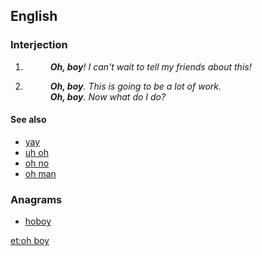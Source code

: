 ==English==

===Interjection===
{{en-interj|pos=[[oh]] [[boy]]}}

# {{non-gloss definition|An [[expression]] of [[delight]] or [[joy]].}}
#: '''''Oh, boy'''!  I can't wait to tell my friends about this!''
# {{non-gloss definition|An expression of dismay, [[resignation]], [[frustration]], or [[annoyance]] ([[sarcastic]]).}}
#: '''''Oh, boy'''.  This is going to be a lot of work.''
#: '''''Oh, boy'''.  Now what do I do?''

====See also====
* [[yay]]
* [[uh oh]]
* [[oh no]]
* [[oh man]]

===Anagrams===
* [[hoboy#English|hoboy]]

[[et:oh boy]]